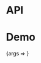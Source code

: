 
<Meta title="Packages/Buttons/Anchor" component={Anchor} />

# API

<ArgsTable />

# Demo

<Canvas>
  <Story
    args={{ children: 'Text', href: '#', iconAriaLabel: 'Label' }}
    argTypes={{
      href: {
        table: {
          disable: true
        }
      }
    }}
    name="Anchor"
    parameters={{
      design: {
        allowFullscreen: true,
        type: 'figma',
        url: 'https://www.figma.com/file/6g87L4FdKZTA3knt3Rsfdx/Garden?node-id=1494%3A0'
      }
    }}
  >
    {args => <Anchor {...args} />}
  </Story>
</Canvas>
